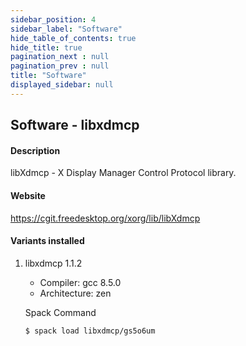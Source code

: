 ```yaml
---
sidebar_position: 4
sidebar_label: "Software"
hide_table_of_contents: true
hide_title: true
pagination_next : null
pagination_prev : null
title: "Software"
displayed_sidebar: null
---
```


## Software - libxdmcp


#### Description
libXdmcp - X Display Manager Control Protocol library.

#### Website
https://cgit.freedesktop.org/xorg/lib/libXdmcp

#### Variants installed

1. libxdmcp 1.1.2

    - Compiler: gcc 8.5.0
    - Architecture: zen

    Spack Command
    ```bash
    $ spack load libxdmcp/gs5o6um
    ```
